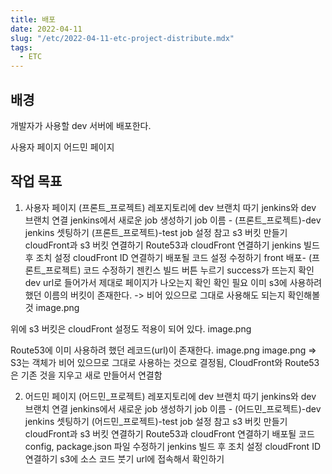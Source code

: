 ```yaml
---
title: 배포
date: 2022-04-11
slug: "/etc/2022-04-11-etc-project-distribute.mdx"
tags:
  - ETC
---
```


## 배경
개발자가 사용할 dev 서버에 배포한다.

사용자 페이지 
어드민 페이지 

## 작업 목표
1. 사용자 페이지
(프론트_프로젝트) 레포지토리에 dev 브랜치 따기
jenkins와 dev 브랜치 연결
jenkins에서 새로운 job 생성하기
job 이름 - (프론트_프로젝트)-dev
jenkins 셋팅하기
   (프론트_프로젝트)-test job 설정 참고
s3 버킷 만들기
cloudFront과 s3 버킷 연결하기
Route53과 cloudFront 연결하기
jenkins 빌드 후 조치 설정
cloudFront ID 연결하기
배포될 코드 설정 수정하기 
front 배포- (프론트_프로젝트) 코드 수정하기
젠킨스 빌드 버튼 누르기
success가 뜨는지 확인
dev url로 들어가서 제대로 페이지가 나오는지 확인
확인 필요
이미 s3에 사용하려 했던 이름의 버킷이 존재한다. 
-> 비어 있으므로 그대로 사용해도 되는지 확인해볼 것
image.png

위에 s3 버킷은 cloudFront 설정도 적용이 되어 있다.
image.png

Route53에 이미 사용하려 했던 레코드(url)이 존재한다.
image.png
image.png
=> S3는 객체가 비어 있으므로 그대로 사용하는 것으로 결정됨, CloudFront와 Route53은 기존 것을 지우고 새로 만들어서 연결함


2. 어드민 페이지
   (어드민_프로젝트) 레포지토리에 dev 브랜치 따기
jenkins와 dev 브랜치 연결
jenkins에서 새로운 job 생성하기
job 이름 - (어드민_프로젝트)-dev
jenkins 셋팅하기
   (어드민_프로젝트)-test job 설정 참고
s3 버킷 만들기
cloudFront과 s3 버킷 연결하기
Route53과 cloudFront 연결하기
배포될 코드 config, package.json 파일 수정하기
jenkins 빌드 후 조치 설정
cloudFront ID 연결하기
s3에 소스 코드 붓기
url에 접속해서 확인하기

